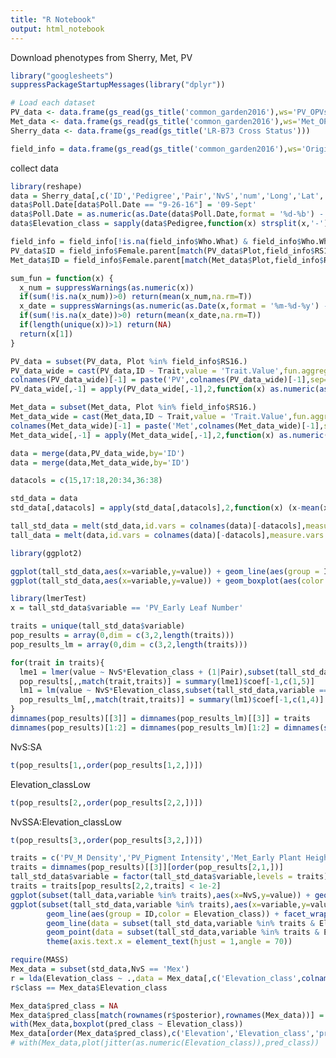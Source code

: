 ```yaml
---
title: "R Notebook"
output: html_notebook
---
```


Download phenotypes from Sherry, Met, PV

```r
library("googlesheets")
suppressPackageStartupMessages(library("dplyr"))

# Load each dataset
PV_data <- data.frame(gs_read(gs_title('common_garden2016'),ws='PV_OPVs'))
Met_data <- data.frame(gs_read(gs_title('common_garden2016'),ws='Met_OPVs'))
Sherry_data <- data.frame(gs_read(gs_title('LR-B73 Cross Status')))

field_info = data.frame(gs_read(gs_title('common_garden2016'),ws='Original 2016 Fields Info'),skip=3)
```

collect data

```r
library(reshape)
data = Sherry_data[,c('ID','Pedigree','Pair','NvS','num','Long','Lat','Elevation','Race','bank_number','collnumb','colldate','CIMMYT_ID','SeeD_Elevation','Poll.Date')]
data$Poll.Date[data$Poll.Date == "9-26-16"] = '09-Sept'
data$Poll.Date = as.numeric(as.Date(data$Poll.Date,format = '%d-%b') - as.Date('2015-12-31'))
data$Elevation_class = sapply(data$Pedigree,function(x) strsplit(x,'-')[[1]][2])

field_info = field_info[!is.na(field_info$Who.What) & field_info$Who.What == 'GARRETT',]
PV_data$ID = field_info$Female.parent[match(PV_data$Plot,field_info$RS16.)]
Met_data$ID = field_info$Female.parent[match(Met_data$Plot,field_info$RS16.)]

sum_fun = function(x) {
  x_num = suppressWarnings(as.numeric(x))
  if(sum(!is.na(x_num))>0) return(mean(x_num,na.rm=T))
  x_date = suppressWarnings(as.numeric(as.Date(x,format = '%m-%d-%y') - as.Date('2015-12-31')))
  if(sum(!is.na(x_date))>0) return(mean(x_date,na.rm=T))
  if(length(unique(x))>1) return(NA)
  return(x[1])
}

PV_data = subset(PV_data, Plot %in% field_info$RS16.)
PV_data_wide = cast(PV_data,ID ~ Trait,value = 'Trait.Value',fun.aggregate = sum_fun)
colnames(PV_data_wide)[-1] = paste('PV',colnames(PV_data_wide)[-1],sep='_')
PV_data_wide[,-1] = apply(PV_data_wide[,-1],2,function(x) as.numeric(as.character(x)))

Met_data = subset(Met_data, Plot %in% field_info$RS16.)
Met_data_wide = cast(Met_data,ID ~ Trait,value = 'Trait.Value',fun.aggregate = sum_fun)
colnames(Met_data_wide)[-1] = paste('Met',colnames(Met_data_wide)[-1],sep='_')
Met_data_wide[,-1] = apply(Met_data_wide[,-1],2,function(x) as.numeric(as.character(x)))

data = merge(data,PV_data_wide,by='ID')
data = merge(data,Met_data_wide,by='ID')
```

```r
datacols = c(15,17:18,20:34,36:38)

std_data = data
std_data[,datacols] = apply(std_data[,datacols],2,function(x) (x-mean(x,na.rm=T))/sd(x,na.rm=T))

tall_std_data = melt(std_data,id.vars = colnames(data)[-datacols],measure.vars = colnames(data)[datacols])
tall_data = melt(data,id.vars = colnames(data)[-datacols],measure.vars = colnames(data)[datacols])
```

```r
library(ggplot2)

ggplot(tall_std_data,aes(x=variable,y=value)) + geom_line(aes(group = ID,color = interaction(Elevation_class,NvS)))
ggplot(tall_std_data,aes(x=variable,y=value)) + geom_boxplot(aes(color = interaction(Elevation_class,NvS)))
```

```r
library(lmerTest)
x = tall_std_data$variable == 'PV_Early Leaf Number'

traits = unique(tall_std_data$variable)
pop_results = array(0,dim = c(3,2,length(traits)))
pop_results_lm = array(0,dim = c(3,2,length(traits)))

for(trait in traits){
  lme1 = lmer(value ~ NvS*Elevation_class + (1|Pair),subset(tall_std_data,variable == trait))
  pop_results[,,match(trait,traits)] = summary(lme1)$coef[-1,c(1,5)]
  lm1 = lm(value ~ NvS*Elevation_class,subset(tall_std_data,variable == trait))
  pop_results_lm[,,match(trait,traits)] = summary(lm1)$coef[-1,c(1,4)]
}
dimnames(pop_results)[[3]] = dimnames(pop_results_lm)[[3]] = traits
dimnames(pop_results)[1:2] = dimnames(pop_results_lm)[1:2] = dimnames(summary(lme1)$coef[-1,c(1,5)])
```

NvS:SA
```r
t(pop_results[1,,order(pop_results[1,2,])])
```

Elevation_classLow
```r
t(pop_results[2,,order(pop_results[2,2,])])
```

NvSSA:Elevation_classLow
```r
t(pop_results[3,,order(pop_results[3,2,])])
```
```r
traits = c('PV_M Density','PV_Pigment Intensity','Met_Early Plant Height','PV_M Pattern','PV_Tassel Date','Poll.Date')
traits = dimnames(pop_results)[[3]][order(pop_results[2,1,])]
tall_std_data$variable = factor(tall_std_data$variable,levels = traits) 
traits = traits[pop_results[2,2,traits] < 1e-2]
ggplot(subset(tall_data,variable %in% traits),aes(x=NvS,y=value)) + geom_boxplot(aes(color = Elevation_class)) + facet_wrap(~variable,scales = 'free')
ggplot(subset(tall_std_data,variable %in% traits),aes(x=variable,y=value)) + 
        geom_line(aes(group = ID,color = Elevation_class)) + facet_wrap(~NvS) +
        geom_line(data = subset(tall_std_data,variable %in% traits & Elevation_class == 'High' & Pair == 'Mex_14'),aes(group = ID),size=2,color='green') +
        geom_point(data = subset(tall_std_data,variable %in% traits & Elevation_class == 'High' & Pair == 'Mex_14'),aes(group = ID),size=2,color='green') +
        theme(axis.text.x = element_text(hjust = 1,angle = 70))
```

```r
require(MASS)
Mex_data = subset(std_data,NvS == 'Mex')
r = lda(Elevation_class ~ .,data = Mex_data[,c('Elevation_class',colnames(data)[datacols])],CV=T)
r$class == Mex_data$Elevation_class

Mex_data$pred_class = NA
Mex_data$pred_class[match(rownames(r$posterior),rownames(Mex_data))] = r$posterior[,1]
with(Mex_data,boxplot(pred_class ~ Elevation_class))
Mex_data[order(Mex_data$pred_class),c('Elevation','Elevation_class','pred_class','SeeD_Elevation','colldate')]
# with(Mex_data,plot(jitter(as.numeric(Elevation_class)),pred_class))

```

